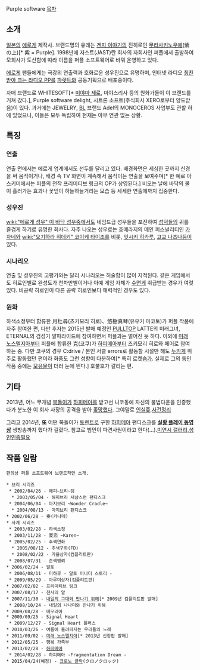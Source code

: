 Purple software
[[목차]]
== 소개 ==
[[일본]]의 [[에로게]] 제작사. 브랜드명의 유래는 [[겐지 이야기]]의 진히로인 [[무라사키노우에]](紫の上)[* 紫 = Purple].
1998년에 자스트(JAST)란 회사의 자회사인 퍼플에서 출발하여 모회사가 도산함에 따라 이름을 퍼플 소프트웨어로 바꿔 운영하고 있다.

[[에로게]] 팬들에게는 극강의 연출력과 호화로운 성우진으로 유명하며, 인터넷 라디오 [[칭찬받아 크는 라디오 PP]]를 [[파렛트]]와 공동기획으로 배포중이다.

자매 브랜드로 WHITESOFT[* [[미야마 제로]], 미야스리사 등의 원화가들이 이 브랜드를 거쳐 갔다.], Purple software delight, 시트론 소프트(주식회사 XERO로부터 양도받음)이 있다. 과거에는 JEWELRY, [[BL]] 브랜드 Adel의 MONOCEROS 사업부도 관할 하에 있었으나, 이들은 모두 독립하여 현재는 아무 연관 없는 상황.

== 특징 ==
=== 연출 ===
연출 면에서는 에로게 업계에서도 선두를 달리고 있다.
배경화면은 세심한 곳까지 신경을 써 움직이거나, 배경 속 TV 화면이 계속해서 움직이는 연출을 보여주며[* 한 예로 아스키미에서는 퍼플의 전작 프리미티브 링크의 OP가 상영된다.] 비오는 날에 바닥의 물이 흘러가는 효과나 꽃잎이 하늘하늘거리는 모습 등 세세한 연출에까지 집중한다.

=== 성우진 ===
[[wiki:"에로게 성우" 이 바닥 성우]]중에서도 네임드급 성우들을 포진하여 [[성덕]]들의 귀를 즐겁게 하기로 유명한 회사다.
자주 나오는 성우로는 호메라지의 메인 퍼스널리티인 [[카자네]]와 [[wiki:"오기하라 히데키" 코이케 타이조]]를 비롯, [[잇시키 히카루]], [[고교 나즈나]]등이 있다.

=== 시나리오 ===
연출 및 성우진의 고평가와는 달리 시나리오는 허술함이 많이 지적된다. 같은 게임에서도 히로인별로 완성도가 천차만별이거나 아예 게임 자체가 [[수면게]] 취급받는 경우가 여럿 있다. 비공략 히로인이 다른 공략 히로인보다 매력적인 경우도 있다.

=== 원화 ===
하색소정부터 합류한 月杜尋(츠키모리 히로)、悠樹真琴(유우키 마코토)가 퍼플 작품에 자주 참여한 편, 다만 후자는 2015년 발매 예정인 [[PULLTOP]] LATTE의 미래그녀, ETERNAL의 검성기 알파라이드에 참여하면서 퍼플과는 멀어진 듯 하다. 이외에 [[미래 노스텔지아]]부터 퍼플에 합류한 克(코쿠)가 [[하피메아]]부터 츠키모리 히로와 페어로 참여하는 중. 다만 코쿠의 경우 C:drive / 본인 서클 errors로 활동할 시절만 해도 [[누키게]] 위주로 활동했던 편이라 화풍도 그런 성향이 다분하여[* 특히 로켓[[슴가]]. 실제로 그의 동인 작품 중에는 [[모유]]물이 더러 눈에 띈다.] 호불호가 갈리는 편.

== 기타 ==
2013년, 어느 무개념 [[복돌이]]가 [[하피메아]]를 받고선 니코동에 자신의 불법다운을 인증했다가 분노한 이 회사 사장의 공격을 받아 [[좆망]]했다. 그야말로 [[인실좆]].[http://dic.nicovideo.jp/a/%E9%81%95%E6%B3%95dltwitter%E5%85%AC%E8%A8%80%E9%A8%92%E5%8B%95 사건정리]

그리고 2014년, '''또''' 어떤 복돌이가 [[토렌트]]로 구한 [[하피메아]] 팬디스크를 '''[[실황 플레이 동영상]]''' 생방송까지 했다가 걸렸다. 참고로 범인이 파견사원이라고 한다(...).[http://gall.dcinside.com/board/view/?id=lovegame&no=4415013&exception_mode=recommend 미연시 갤러리,성인인증필요]

== 작품 일람 ==

 편의상 퍼플 소프트웨어 브랜드작만 소개.

 * 브리 시리즈
  * 2002/04/26 - 해피~브리~딩
   * 2003/05/04 - 해피브리 새삼스런 팬디스크
  * 2004/06/04 - 마지브리 ~Wonder Cradle~
   * 2004/08/13 - 마지브리 팬디스크
 * 2002/06/28 - 奏(카나데)
 * 사계 시리즈
  * 2003/02/28 - 하색소정
  * 2003/11/28 - 夏恋 ~Karen~
  * 2005/02/25 - 추색연화
   * 2005/08/12 - 추색구화(FD)
   * 2008/02/22 - 가을상자(컴플리트판)
  * 2008/07/31 - 춘색앵뢰
 * 2006/02/24 - 알토
  * 2006/08/11 - 미하루 - 알토 어나더 스토리 -
  * 2009/05/29 - 아루미상자(컴플리트판)
 * 2007/02/02 - 프리미티브 링크
 * 2007/08/17 - 천사의 알
 * 2007/11/30 - [[내일의 그대와 만나기 위해]][* 2009년 컴플리트판 발매]
  * 2008/10/24 - 내일의 나나미와 만나기 위해
 * 2009/08/28 - 메모리아 
 * 2009/09/25 - Signal Heart
  * 2009/12/27 - Signal Heart 플러스
 * 2010/03/26 - 여름에 울려퍼지는 우리들의 노래
 * 2011/09/02 - [[미래 노스텔지아]][* 2013년 신장판 발매]
 * 2012/05/25 - 행복 가족부
 * 2013/02/28 - [[하피메아]]
  * 2014/02/28 - 하피메아 -Fragmentation Dream - 
 * 2015/04/24(예정) - [[크로노 클락]](クロノクロック)
